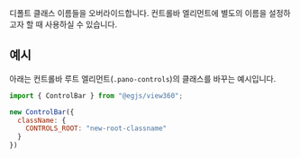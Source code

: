 
<OptionDescriptor type="Record<string, string>" defaultVal="{}" added="4.0.0" />

디폴트 클래스 이름들을 오버라이드합니다.
컨트롤바 엘리먼트에 별도의 이름을 설정하고자 할 때 사용하실 수 있습니다.

## 예시
아래는 컨트롤바 루트 엘리먼트(`.pano-controls`)의 클래스를 바꾸는 예시입니다.
```js
import { ControlBar } from "@egjs/view360";

new ControlBar({
  className: {
    CONTROLS_ROOT: "new-root-classname"
  }
})
```

